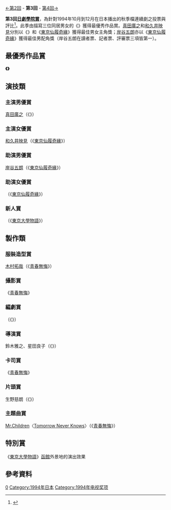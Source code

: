 {{noteTA
|G1=JP Show}}
[[第2回日劇學院賞|←第2回]] - '''第3回''' - [[第4回日劇學院賞|第4回→]]

'''第3回[[日劇學院賞|日劇學院賞]]'''，為針對1994年10月到12月在日本播出的秋季檔連續劇之投票與評比<ref>{{Cite web |url=http://blog.television.co.jp/drama/academy/1994/12/20/ |title=1994年日劇學院賞秋季檔獲獎名單 |access-date=2014-08-19 |archive-date=2014-08-21 |archive-url=https://web.archive.org/web/20140821131038/http://blog.television.co.jp/drama/academy/1994/12/20/ |dead-url=no }}</ref>。此季由描寫三位同居男女的《{{link-ja|29歲的聖誕節|29歳のクリスマス}}》獲得最優秀作品賞。[[真田廣之|真田廣之]]和[[和久井映見|和久井映見]]分別以《{{link-ja|援助愛情|僕が彼女に、借金をした理由。}}》和《[[東京仙履奇緣|東京仙履奇緣]]》獲得最佳男女主角獎；[[岸谷五朗|岸谷五朗]]亦以《[[東京仙履奇緣|東京仙履奇緣]]》獲得最佳男配角獎（岸谷五朗在讀者票、記者票、評審票三項皆第一）。

==最優秀作品賞==
'''《{{link-ja|29歲的聖誕節|29歳のクリスマス}}》'''

== 演技類 ==
===主演男優賞===
[[真田廣之|真田廣之]]（《{{link-ja|援助愛情|僕が彼女に、借金をした理由。}}》）

===主演女優賞===
[[和久井映見|和久井映見]]（《[[東京仙履奇緣|東京仙履奇緣]]》）

===助演男優賞===
[[岸谷五朗|岸谷五朗]]（《[[東京仙履奇緣|東京仙履奇緣]]》）

===助演女優賞===
{{link-ja|鶴田真由|鶴田真由}}（《[[東京仙履奇緣|東京仙履奇緣]]》）

===新人賞===
{{link-ja|井出薫|井出薫}}（《[[東京大學物語|東京大學物語]]》）

==製作類==
===服裝造型賞===
[[木村拓哉|木村拓哉]]（《[[青春無悔|青春無悔]]》）

===攝影賞===
《[[青春無悔|青春無悔]]》

===編劇賞===
{{link-ja|鎌田敏夫|鎌田敏夫}}（《{{link-ja|29歲的聖誕節|29歳のクリスマス}}》）

===導演賞===
鈴木雅之、星田良子（《{{link-ja|29歲的聖誕節|29歳のクリスマス}}》）

===卡司賞===
《[[青春無悔|青春無悔]]》

===片頭賞===
生野慈朗（《{{link-ja|援助愛情|僕が彼女に、借金をした理由。}}》）

===主題曲賞===
[[Mr.Children|Mr.Children]]〈[[Tomorrow_never_knows_(Mr.Children單曲)|Tomorrow Never Knows]]〉（《[[青春無悔|青春無悔]]》）

==特別賞==
《[[東京大學物語|東京大學物語]]》[[函館|函館]]外景地的演出效果

== 參考資料 ==
{{reflist}}

{{日劇學院賞名單}}
[[Category:日劇學院賞|0]]
[[Category:1994年日本|Category:1994年日本]]
[[Category:1994年电视奖项|Category:1994年电视奖项]]